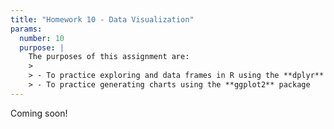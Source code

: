 ```yaml
---
title: "Homework 10 - Data Visualization"
params:
  number: 10
  purpose: |
    The purposes of this assignment are:
    >
    > - To practice exploring and data frames in R using the **dplyr** package
    > - To practice generating charts using the **ggplot2** package
---
```


Coming soon!